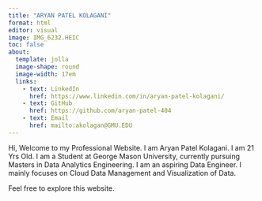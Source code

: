 ```yaml
---
title: "ARYAN PATEL KOLAGANI"
format: html
editor: visual
image: IMG_6232.HEIC
toc: false
about: 
  template: jolla
  image-shape: round
  image-width: 17em
  links:
    - text: LinkedIn
      href: https://www.linkedin.com/in/aryan-patel-kolagani/
    - text: GitHub
      href: https://github.com/aryan-patel-404
    - text: Email
      href: mailto:akolagan@GMU.EDU
---
```


Hi, Welcome to my Professional Website. I am Aryan Patel Kolagani. I am 21 Yrs Old. I am a Student at George Mason University, currently pursuing Masters in Data Analytics Engineering. I am an aspiring Data Engineer. I mainly focuses on Cloud Data Management and Visualization of Data.

Feel free to explore this website.
